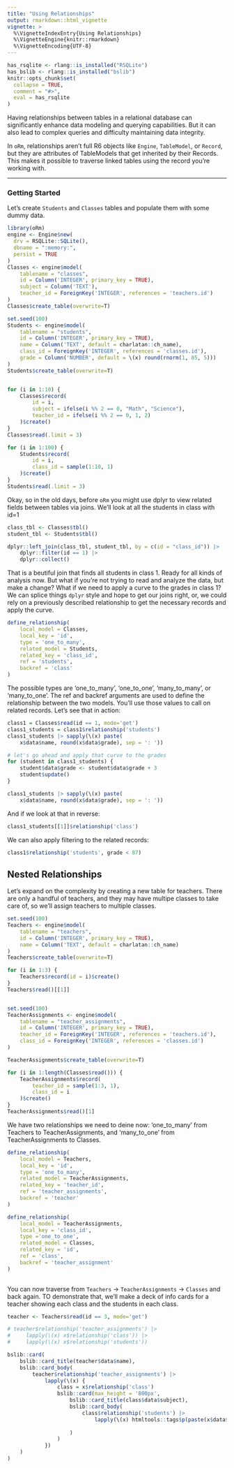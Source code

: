 ```yaml
---
title: "Using Relationships"
output: rmarkdown::html_vignette
vignette: >
  %\VignetteIndexEntry{Using Relationships}
  %\VignetteEngine{knitr::rmarkdown}
  %\VignetteEncoding{UTF-8}
---
```


```r
has_rsqlite <- rlang::is_installed("RSQLite")
has_bslib <- rlang::is_installed("bslib")
knitr::opts_chunk$set(
  collapse = TRUE,
  comment = "#>",
  eval = has_rsqlite
)
```


Having relationships between tables in a relational database can significantly enhance 
data modeling and querying capabilities. But it can also lead to complex queries and 
difficulty maintaining data integrity.

In `oRm`, relationships aren’t full R6 objects like `Engine`, `TableModel`, or `Record`, 
but they are attributes of TableModels that get inherited by their Records. This makes 
it possible to traverse linked tables using the record you're working with.

---

### Getting Started

Let’s create `Students` and `Classes` tables and populate them with some dummy data.

```r
library(oRm)
engine <- Engine$new(
  drv = RSQLite::SQLite(),
  dbname = ":memory:",
  persist = TRUE
)
Classes <- engine$model(
    tablename = "classes", 
    id = Column('INTEGER', primary_key = TRUE),
    subject = Column('TEXT'),
    teacher_id = ForeignKey('INTEGER', references = 'teachers.id')
)
Classes$create_table(overwrite=T)

set.seed(100)
Students <- engine$model(
    tablename = "students", 
    id = Column('INTEGER', primary_key = TRUE),
    name = Column('TEXT', default = charlatan::ch_name),
    class_id = ForeignKey('INTEGER', references = 'classes.id'),
    grade = Column('NUMBER', default = \(x) round(rnorm(1, 85, 5)))
)
Students$create_table(overwrite=T)


for (i in 1:10) {
    Classes$record(
        id = i, 
        subject = ifelse(i %% 2 == 0, "Math", "Science"),
        teacher_id = ifelse(i %% 2 == 0, 1, 2)
    )$create()
}
Classes$read(.limit = 3)

for (i in 1:100) {
    Students$record(
        id = i, 
        class_id = sample(1:10, 1)
    )$create()
}
Students$read(.limit = 3)

```


Okay, so in the old days, before `oRm` you might use dplyr to view related fields between tables via joins. We'll look at all the students in class with id=1


```r
class_tbl <- Classes$tbl()
student_tbl <- Students$tbl()

dplyr::left_join(class_tbl, student_tbl, by = c(id = "class_id")) |>
    dplyr::filter(id == 1) |>
    dplyr::collect()
```

That is a beutiful join that finds all students in class 1. Ready for all kinds of analysis now. But what if you're not trying to read and analyze the data, but make a change? What if we need to apply a curve to the grades in class 1? We can splice things `dplyr` style and hope to get our joins right, or, we could rely on a previously described relationship to get the necessary records and apply the curve.


```r
define_relationship(
    local_model = Classes, 
    local_key = 'id',
    type = 'one_to_many',
    related_model = Students, 
    related_key = 'class_id',
    ref = 'students',
    backref = 'class'
)
```

The possible types are 'one_to_many', 'one_to_one', 'many_to_many', or 'many_to_one'. The ref and backref arguments are used to define the relationship between the two models. You'll use those values to call on related records. Let's see that in action:

```r
class1 = Classes$read(id == 1, mode='get')
class1_students = class1$relationship('students')
class1_students |> sapply(\(x) paste(
    x$data$name, round(x$data$grade), sep = ': '))

# let's go ahead and apply that curve to the grades
for (student in class1_students) {
    student$data$grade <- student$data$grade + 3
    student$update()
}

class1_students |> sapply(\(x) paste(
    x$data$name, round(x$data$grade), sep = ': '))

```

And if we look at that in reverse:

```r
class1_students[[1]]$relationship('class')
```

We can also apply filtering to the related records:

```r
class1$relationship('students', grade < 87)
```

## Nested Relationships

Let's expand on the complexity by creating a new table for teachers. There are only a handful of teachers, and they may have multipe classes to take care of, so we'll assign teachers to multiple classes. 


```r
set.seed(100)
Teachers <- engine$model(
    tablename = "teachers", 
    id = Column('INTEGER', primary_key = TRUE),
    name = Column('TEXT', default = charlatan::ch_name)
)
Teachers$create_table(overwrite=T)

for (i in 1:3) {
    Teachers$record(id = i)$create()
}
Teachers$read()[[1]]


set.seed(100)
TeacherAssignments <- engine$model(
    tablename = "teacher_assignments", 
    id = Column('INTEGER', primary_key = TRUE),
    teacher_id = ForeignKey('INTEGER', references = 'teachers.id'),
    class_id = ForeignKey('INTEGER', references = 'classes.id')
)

TeacherAssignments$create_table(overwrite=T)

for (i in 1:length(Classes$read())) {
    TeacherAssignments$record(
        teacher_id = sample(1:3, 1),
        class_id = i
    )$create()
} 
TeacherAssignments$read()[1]

```

We have two relationships we need to deine now: 'one_to_many' from Teachers to TeacherAssignments, and 'many_to_one' from TeacherAssignments to Classes.


```r
define_relationship(
    local_model = Teachers, 
    local_key = 'id',
    type = 'one_to_many',
    related_model = TeacherAssignments,
    related_key = 'teacher_id',
    ref = 'teacher_assignments',
    backref = 'teacher'
)

define_relationship(
    local_model = TeacherAssignments, 
    local_key = 'class_id',
    type ='one_to_one',
    related_model = Classes,
    related_key = 'id',
    ref = 'class',
    backref = 'teacher_assignment'
)
    
```

You can now traverse from `Teachers` -> `TeacherAssignments` -> `Classes` and back again. TO demonstrate that, we'll make a deck of info cards for a teacher showing each class and the students in each class.


```r
teacher <- Teachers$read(id == 3, mode='get')

# teacher$relationship('teacher_assignments') |>
#     lapply(\(x) x$relationship('class')) |>
#     lapply(\(x) x$relationship('students'))

bslib::card(
    bslib::card_title(teacher$data$name),
    bslib::card_body(
        teacher$relationship('teacher_assignments') |>
            lapply(\(x) {
                class = x$relationship('class')
                bslib::card(max_height = '800px',
                    bslib::card_title(class$data$subject),
                    bslib::card_body(
                        class$relationship('students') |>
                            lapply(\(x) htmltools::tags$p(paste(x$data$name, round(x$data$grade))))
                    
                    )
                )
            })
    )
)
```